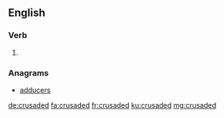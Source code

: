 ==English==

===Verb===
{{head|en|verb form}}

# {{en-past of|crusade}}

===Anagrams===
* [[adducers#English|adducers]]

[[de:crusaded]]
[[fa:crusaded]]
[[fr:crusaded]]
[[ku:crusaded]]
[[mg:crusaded]]